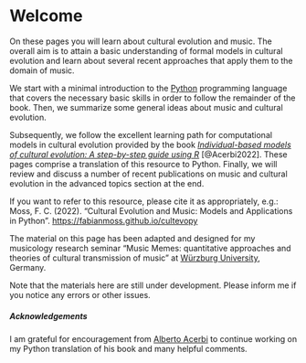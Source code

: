 # Welcome {.unnumbered}

On these pages you will learn about cultural evolution and music.
The overall aim is to attain a basic understanding of formal models in cultural evolution and learn about several recent approaches that apply them to the domain of music.

We start with a minimal introduction to the [Python](https://www.python.org/) programming language that covers the necessary basic skills in order to follow the remainder of the book. Then, we summarize some general ideas about music and cultural evolution. 

Subsequently, we follow the excellent learning path for computational models in cultural evolution provided by the book [_Individual-based models of cultural evolution: A step-by-step guide using R_](https://acerbialberto.com/IBM-cultevo/) [@Acerbi2022]. These pages comprise a translation of this resource to Python. Finally, we will review and discuss a number of recent publications on music and cultural evolution in the advanced topics section at the end.

:::{.callout}
If you want to refer to this resource, please cite it as appropriately, e.g.: Moss, F. C. (2022). "Cultural Evolution and Music: Models and Applications in Python". <https://fabianmoss.github.io/cultevopy>
:::

:::{.callout-important}
The material on this page has been adapted and designed for my musicology research seminar "Music Memes: quantitative approaches and theories of cultural transmission of music" at [Würzburg University](https://uni-wuerzburg.de/), Germany.

Note that the materials here are still under development. Please inform me if you notice any errors or other issues.
:::

##### Acknowledgements {.appendix}

I am grateful for encouragement from [Alberto Acerbi](https://twitter.com/acerbialberto) to continue working on my Python translation of his book and many helpful comments.